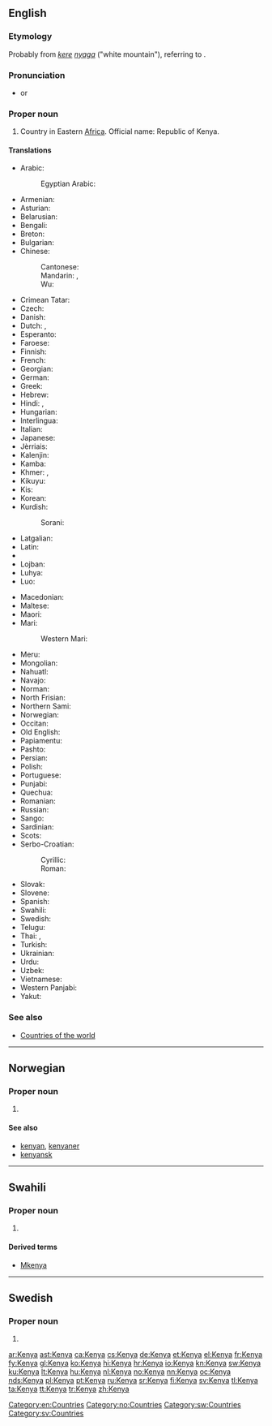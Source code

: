 ==English==
{{wikipedia}}

===Etymology===
Probably from {{etym|ki|en}} ''[[kere]] [[nyaga]]'' ("white mountain"), referring to {{w|Mount Kenya}}.

===Pronunciation===
* {{IPA|/ˈkɛnjə/|lang=en}} or {{IPA|/ˈkiːnjə/|lang=en}}

===Proper noun===
{{en-proper noun}}

# Country in Eastern [[Africa]]. Official name: Republic of Kenya.

====Translations====
{{trans-top|country in Eastern Africa}}
* Arabic: {{t-|ar|كينيا|f|tr=kiinya}}
*: Egyptian Arabic: {{tø|arz|كينيا|sc=Arab}}
* Armenian: {{t-|hy|Քենիա|tr=K'enia}}
* Asturian: {{t-|ast|Keña|f}}
* Belarusian: {{t-|be|Кенія|f|tr=Kénija}}
* Bengali: {{t-|bn|কেনিয়া|sc=Beng|tr=kēniẏā}}
* Breton: {{t-|br|Kenya}}
* Bulgarian: {{t-|bg|Кения|f|tr=Kénija}}
* Chinese:
*: Cantonese: {{tø|yue|肯雅|sc=Hani}}
*: Mandarin: {{t-|cmn|肯尼亞|sc=Hani}}, {{t-|cmn|肯尼亚|tr=Kěnníyà|sc=Hani}}
*: Wu: {{tø|wuu|肯尼亚|sc=Hani}}
* Crimean Tatar: {{tø|crh|Keniya}}
* Czech: {{t+|cs|Keňa|f}}
* Danish: {{t-|da|Kenya}}
* Dutch: {{t+|nl|Kenia}}, {{t+|nl|Kenya}}
* Esperanto: {{t-|eo|Kenjo}}
* Faroese: {{t-|fo|Kenja|n}}
* Finnish: {{t+|fi|Kenia}}
* French: {{t+|fr|Kenya}}
* Georgian: {{t-|ka|კენია|tr=|sc=Geor}}
* German: {{t+|de|Kenia}}
* Greek: {{t+|el|Κένυα|f|tr=Kénya}}
* Hebrew: {{t-|he|קניה|f|tr=kenya}}
* Hindi: {{t+|hi|कीनिया|tr=kīniyā}}, {{t-|hi|केन्या|tr=kēn'yā}}
* Hungarian: {{t+|hu|Kenya}}
* Interlingua: {{t-|ia|Kenya}}
* Italian: {{t-|it|Kenya}}
* Japanese: {{t+|ja|ケニア|tr=Kenia}}
* Jèrriais: {{tø|roa-jer|Kenya|m}}
* Kalenjin: {{tø|kln|Kenya}}
* Kamba: {{tø|kam|Kenya}}
* Khmer: {{t+|km|កេនយ៉ា|tr=keenyaa|sc=Khmr}}, {{t-|km|សាធារណរដ្ឋកេនយ៉ា|tr=saa tʰie nɑɑ roat keenyaa|sc=Khmr}}
* Kikuyu: {{tø|ki|Kenya}}
* Kis: {{tø|kis|Kenya}}
* Korean: {{t+|ko|케냐|tr=Kenya|sc=Hang}}
* Kurdish:
*: Sorani: {{t-|ku|کینیا|sc=ku-Arab}}
* Latgalian: {{tø|ltg|Keneja}}
* Latin: {{t-|la|Kenia}}
* {{trreq|lv}}
* Lojban: {{t-|jbo|kenias}}
* Luhya: {{tø|luy|Kenya}}
* Luo: {{tø|luo|Kenya}}
{{trans-mid}}
* Macedonian: {{t+|mk|Кенија|f|tr=Kénija}}
* Maltese: {{t-|mt|Kenja|alt=il-Kenja}}
* Maori: {{t-|mi|Kēnia}}
* Mari:
*: Western Mari: {{tø|mrj|Кени}}
* Meru: {{tø|mer|Kenya}}
* Mongolian: {{t-|mn|Кени|tr=Kéni|sc=Cyrl}}
* Nahuatl: {{t-|nah|Quenia}}
* Navajo: {{tø|nv|Kénya}}
* Norman: {{tø|roa-nor|Qùenia|m}}
* North Frisian: {{tø|frr|Keenia}}
* Northern Sami: {{tø|se|Kenia}}
* Norwegian: {{t+|no|Kenya}}
* Occitan: {{t+|oc|Kenya|m}}
* Old English: {{t-|ang|Cenia}}
* Papiamentu: {{tø|pap|Kenia}}
* Pashto: {{t-|ps|کېنيا|sc=ps-Arab}}
* Persian: {{t-|fa|کنیا}}
* Polish: {{t+|pl|Kenia|f}}
* Portuguese: {{t+|pt|Quénia|f}}
* Punjabi: {{t-|pa|ਕੀਨੀਆ|tr=kīnīā|sc=Guru}}
* Quechua: {{t-|qu|Kinya}}
* Romanian: {{t-|ro|Kenya|f}}
* Russian: {{t+|ru|Кения|f|tr=Kénija}}
* Sango: {{t-|sg|Kenyäa}}
* Sardinian: {{t-|sc|Kènya}}
* Scots: {{tø|sco|Kenyae}}
* Serbo-Croatian:
*: Cyrillic: {{t-|sh|Кенија|f|sc=Cyrl}}
*: Roman: {{t-|sh|Kenija|f}}
* Slovak: {{t-|sk|Keňa|f}}
* Slovene: {{t-|sl|Kénija|f}}
* Spanish: {{t+|es|Kenia|f}}
* Swahili: {{t+|sw|Kenya}}
* Swedish: {{t+|sv|Kenya}}
* Telugu: {{t+|te|కెన్యా|tr=kenyā}}
* Thai: {{t+|th|เคนยา|tr=kaynyaa}}, {{t-|th|ประเทศเคนยา|tr=pràtâyt kaynyaa}}
* Turkish: {{t+|tr|Kenya}}
* Ukrainian: {{t+|uk|Кенія|f|tr=Kénija}}
* Urdu: {{t-|ur|کینیا|tr=kīniyā}}
* Uzbek: {{t-|uz|Keniya}}
* Vietnamese: {{t-|vi|Kenya}}
* Western Panjabi: {{t-|pnb|کینیا}}
* Yakut: {{tø|sah|Кения|sc=Cyrl}}
{{trans-bottom}}

===See also===
* [[Appendix:Countries of the world|Countries of the world]]

[[Category:en:Countries]]

----

==Norwegian==

===Proper noun===
{{head|no|proper noun}}

# {{l|en|Kenya}}

====See also====
* [[kenyan]], [[kenyaner]]
* [[kenyansk]]

[[Category:no:Countries]]

----
==Swahili==
===Proper noun===
{{head|sw|proper noun}}

# {{l/en|Kenya}}

====Derived terms====
* [[Mkenya]]

[[Category:sw:Countries]]
----

==Swedish==
{{wikipedia|lang=sv}}

===Proper noun===
{{head|sv|proper noun|g=n}}

# {{l|en|Kenya}}

[[Category:sv:Countries]]

[[ar:Kenya]]
[[ast:Kenya]]
[[ca:Kenya]]
[[cs:Kenya]]
[[de:Kenya]]
[[et:Kenya]]
[[el:Kenya]]
[[fr:Kenya]]
[[fy:Kenya]]
[[gl:Kenya]]
[[ko:Kenya]]
[[hi:Kenya]]
[[hr:Kenya]]
[[io:Kenya]]
[[kn:Kenya]]
[[sw:Kenya]]
[[ku:Kenya]]
[[lt:Kenya]]
[[hu:Kenya]]
[[nl:Kenya]]
[[no:Kenya]]
[[nn:Kenya]]
[[oc:Kenya]]
[[nds:Kenya]]
[[pl:Kenya]]
[[pt:Kenya]]
[[ru:Kenya]]
[[sr:Kenya]]
[[fi:Kenya]]
[[sv:Kenya]]
[[tl:Kenya]]
[[ta:Kenya]]
[[tt:Kenya]]
[[tr:Kenya]]
[[zh:Kenya]]